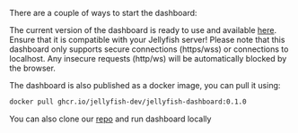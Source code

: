 
There are a couple of ways to start the dashboard:

<Tabs>
  <TabItem value="main" label="Up-to-date version">

The current version of the dashboard is ready to use and available
[here](https://jellyfish-dev.github.io/jellyfish-dashboard/).
Ensure that it is compatible with your Jellyfish server!
Please note that this dashboard only supports secure connections (https/wss)
or connections to localhost. Any insecure requests (http/ws) will be automatically blocked by the browser.

  </TabItem>
  <TabItem value="docker" label="Docker container">

The dashboard is also published as a docker image, you can pull it using:

```bash
docker pull ghcr.io/jellyfish-dev/jellyfish-dashboard:0.1.0
```

  </TabItem>
  <TabItem value="repo" label="Official repository">

You can also clone our [repo](https://github.com/jellyfish-dev/jellyfish-dashboard)
and run dashboard locally

  </TabItem>
</Tabs>
